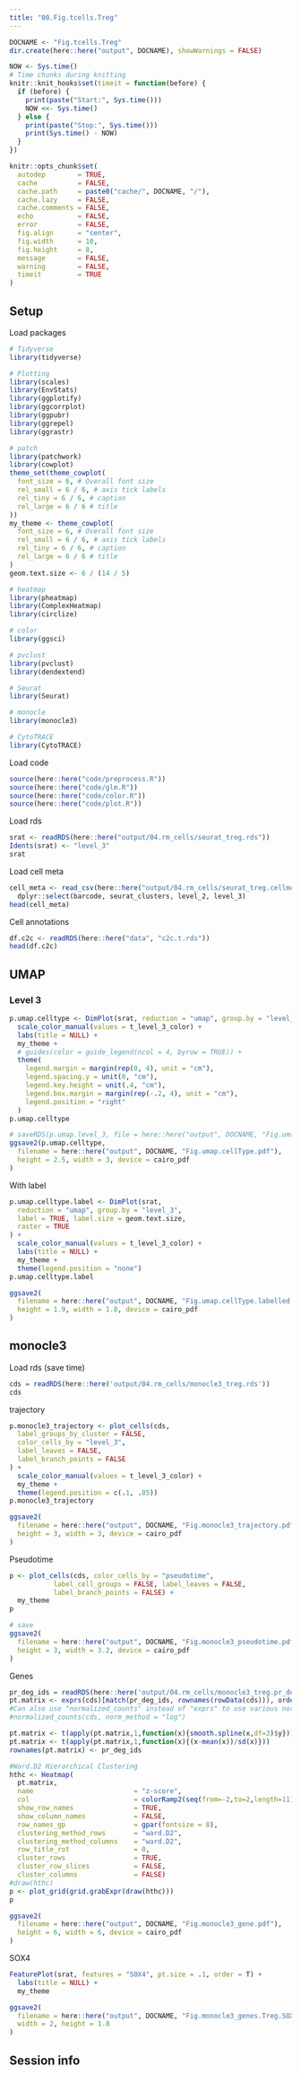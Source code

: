 ```yaml
---
title: "00.Fig.tcells.Treg"
---
```


```r
DOCNAME <- "Fig.tcells.Treg"
dir.create(here::here("output", DOCNAME), showWarnings = FALSE)

NOW <- Sys.time()
# Time chunks during knitting
knitr::knit_hooks$set(timeit = function(before) {
  if (before) {
    print(paste("Start:", Sys.time()))
    NOW <<- Sys.time()
  } else {
    print(paste("Stop:", Sys.time()))
    print(Sys.time() - NOW)
  }
})

knitr::opts_chunk$set(
  autodep        = TRUE,
  cache          = FALSE,
  cache.path     = paste0("cache/", DOCNAME, "/"),
  cache.lazy     = FALSE,
  cache.comments = FALSE,
  echo           = FALSE,
  error          = FALSE,
  fig.align      = "center",
  fig.width      = 10,
  fig.height     = 8,
  message        = FALSE,
  warning        = FALSE,
  timeit         = TRUE
)
```

## Setup

Load packages

```r
# Tidyverse
library(tidyverse)

# Plotting
library(scales)
library(EnvStats)
library(ggplotify)
library(ggcorrplot)
library(ggpubr)
library(ggrepel)
library(ggrastr)

# patch
library(patchwork)
library(cowplot)
theme_set(theme_cowplot(
  font_size = 6, # Overall font size
  rel_small = 6 / 6, # axis tick labels
  rel_tiny = 6 / 6, # caption
  rel_large = 6 / 6 # title
))
my_theme <- theme_cowplot(
  font_size = 6, # Overall font size
  rel_small = 6 / 6, # axis tick labels
  rel_tiny = 6 / 6, # caption
  rel_large = 6 / 6 # title
)
geom.text.size <- 6 / (14 / 5)

# heatmap
library(pheatmap)
library(ComplexHeatmap)
library(circlize)

# color
library(ggsci)

# pvclust
library(pvclust)
library(dendextend)

# Seurat
library(Seurat)

# monocle
library(monocle3)

# CytoTRACE
library(CytoTRACE)
```

Load code

```r
source(here::here("code/preprocess.R"))
source(here::here("code/glm.R"))
source(here::here("code/color.R"))
source(here::here("code/plot.R"))
```

Load rds

```r
srat <- readRDS(here::here("output/04.rm_cells/seurat_treg.rds"))
Idents(srat) <- "level_3"
srat
```

Load cell meta

```r
cell_meta <- read_csv(here::here("output/04.rm_cells/seurat_treg.cellmeta.csv")) %>%
  dplyr::select(barcode, seurat_clusters, level_2, level_3)
head(cell_meta)
```

Cell annotations

```r
df.c2c <- readRDS(here::here("data", "c2c.t.rds"))
head(df.c2c)
```

## UMAP {.tabset}

### Level 3

```r
p.umap.celltype <- DimPlot(srat, reduction = "umap", group.by = "level_3", raster = TRUE) +
  scale_color_manual(values = t_level_3_color) +
  labs(title = NULL) +
  my_theme +
  # guides(color = guide_legend(ncol = 4, byrow = TRUE)) +
  theme(
    legend.margin = margin(rep(0, 4), unit = "cm"),
    legend.spacing.y = unit(0, "cm"),
    legend.key.height = unit(.4, "cm"),
    legend.box.margin = margin(rep(-.2, 4), unit = "cm"),
    legend.position = "right"
  )
p.umap.celltype

# saveRDS(p.umap.level_3, file = here::here("output", DOCNAME, "Fig.umap.cellType.rds"))
ggsave2(p.umap.celltype,
  filename = here::here("output", DOCNAME, "Fig.umap.cellType.pdf"),
  height = 2.5, width = 3, device = cairo_pdf
)
```

With label

```r
p.umap.celltype.label <- DimPlot(srat,
  reduction = "umap", group.by = "level_3",
  label = TRUE, label.size = geom.text.size,
  raster = TRUE
) +
  scale_color_manual(values = t_level_3_color) +
  labs(title = NULL) +
  my_theme +
  theme(legend.position = "none")
p.umap.celltype.label

ggsave2(
  filename = here::here("output", DOCNAME, "Fig.umap.cellType.labelled.pdf"),
  height = 1.9, width = 1.8, device = cairo_pdf
)
```

## monocle3

Load rds (save time)

```r
cds = readRDS(here::here('output/04.rm_cells/monocle3_treg.rds'))
cds
```

trajectory

```r
p.monocle3_trajectory <- plot_cells(cds,
  label_groups_by_cluster = FALSE,
  color_cells_by = "level_3",
  label_leaves = FALSE,
  label_branch_points = FALSE
) +
  scale_color_manual(values = t_level_3_color) +
  my_theme +
  theme(legend.position = c(.1, .85))
p.monocle3_trajectory

ggsave2(
  filename = here::here("output", DOCNAME, "Fig.monocle3_trajectory.pdf"),
  height = 3, width = 3, device = cairo_pdf
)
```

Pseudotime

```r
p <- plot_cells(cds, color_cells_by = "pseudotime",
           label_cell_groups = FALSE, label_leaves = FALSE, 
           label_branch_points = FALSE) +
  my_theme
p

# save
ggsave2(
  filename = here::here("output", DOCNAME, "Fig.monocle3_pseudotime.pdf"),
  height = 3, width = 3.2, device = cairo_pdf
)
```

Genes

```r
pr_deg_ids = readRDS(here::here('output/04.rm_cells/monocle3_treg.pr_deg_ids.rds'))
pt.matrix <- exprs(cds)[match(pr_deg_ids, rownames(rowData(cds))), order(pseudotime(cds))]
#Can also use "normalized_counts" instead of "exprs" to use various normalization methods, for example:
#normalized_counts(cds, norm_method = "log")

pt.matrix <- t(apply(pt.matrix,1,function(x){smooth.spline(x,df=3)$y}))
pt.matrix <- t(apply(pt.matrix,1,function(x){(x-mean(x))/sd(x)}))
rownames(pt.matrix) <- pr_deg_ids

#Ward.D2 Hierarchical Clustering
hthc <- Heatmap(
  pt.matrix,
  name                         = "z-score",
  col                          = colorRamp2(seq(from=-2,to=2,length=11), rev(brewer.pal(11, "Spectral"))),
  show_row_names               = TRUE,
  show_column_names            = FALSE,
  row_names_gp                 = gpar(fontsize = 8),
  clustering_method_rows       = "ward.D2",
  clustering_method_columns    = "ward.D2",
  row_title_rot                = 0,
  cluster_rows                 = TRUE,
  cluster_row_slices           = FALSE,
  cluster_columns              = FALSE)
#draw(hthc)
p <- plot_grid(grid.grabExpr(draw(hthc)))
p

ggsave2(
  filename = here::here("output", DOCNAME, "Fig.monocle3_gene.pdf"),
  height = 6, width = 6, device = cairo_pdf
)
```

SOX4

```r
FeaturePlot(srat, features = "SOX4", pt.size = .1, order = T) +
  labs(title = NULL) +
  my_theme

ggsave2(
  filename = here::here("output", DOCNAME, "Fig.monocle3_genes.Treg.SOX4.pdf"),
  width = 2, height = 1.8
)
```


## Session info



